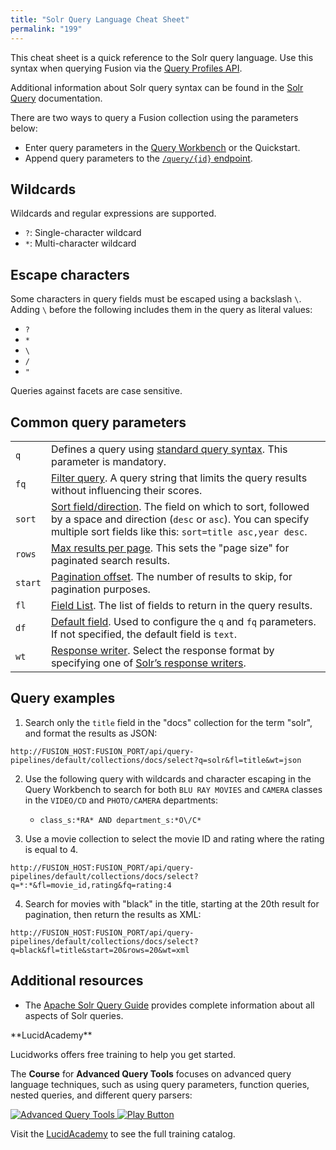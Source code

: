 ```yaml
---
title: "Solr Query Language Cheat Sheet"
permalink: "199"
---
```


This cheat sheet is a quick reference to the Solr query language. Use this syntax when querying Fusion via the [Query Profiles API](/fusion/5.9/361/query-profiles-api#queryid).

Additional information about Solr query syntax can be found in the [Solr Query](https://solr.apache.org/guide/8_7/the-standard-query-parser.html#specifying-terms-for-the-standard-query-parser) documentation.

There are two ways to query a Fusion collection using the parameters below:

* Enter query parameters in the [Query Workbench](/fusion/5.9/167/query-workbench) or the Quickstart.
* Append query parameters to the [`/query/{id}` endpoint](/fusion/5.9/361/query-profiles-api#queryid).

## Wildcards

Wildcards and regular expressions are supported.

* `?`: Single-character wildcard
* `*`: Multi-character wildcard

## Escape characters

Some characters in query fields must be escaped using a backslash `\`. Adding `\` before the following includes them in the query as literal values:

* `?`
* `*`
* `\`
* `/`
* `"`

<Note>
Queries against facets are case sensitive.
</Note>

## Common query parameters

|  |  |
| --- | --- |
| `q` | Defines a query using [standard query syntax](https://solr.apache.org/guide/8_8/the-standard-query-parser.html#standard-query-parser-parameters). This parameter is mandatory. |
| `fq` | [Filter query](https://solr.apache.org/guide/8_8/common-query-parameters.html#fq-filter-query-parameter). A query string that limits the query results without influencing their scores. |
| `sort` | [Sort field/direction](https://solr.apache.org/guide/8_8/common-query-parameters.html#sort-parameter). The field on which to sort, followed by a space and direction (`desc` or `asc`). You can specify multiple sort fields like this: `sort=title asc,year desc`. |
| `rows` | [Max results per page](https://solr.apache.org/guide/8_8/common-query-parameters.html#rows-parameter). This sets the "page size" for paginated search results. |
| `start` | [Pagination offset](https://solr.apache.org/guide/8_8/common-query-parameters.html#start-parameter). The number of results to skip, for pagination purposes. |
| `fl` | [Field List](https://solr.apache.org/guide/8_8/common-query-parameters.html#fl-field-list-parameter). The list of fields to return in the query results. |
| `df` | [Default field](https://solr.apache.org/guide/8_8/the-standard-query-parser.html#standard-query-parser-parameters). Used to configure the `q` and `fq` parameters. If not specified, the default field is `text`. |
| `wt` | [Response writer](https://solr.apache.org/guide/8_8/common-query-parameters.html#wt-parameter). Select the response format by specifying one of [Solr’s response writers](https://solr.apache.org/guide/8_8/response-writers.html). |

## Query examples

1. Search only the `title` field in the "docs" collection for the term "solr", and format the results as JSON:

```
http://FUSION_HOST:FUSION_PORT/api/query-pipelines/default/collections/docs/select?q=solr&fl=title&wt=json
```

2. Use the following query with wildcards and character escaping in the Query Workbench to search for both `BLU RAY MOVIES` and `CAMERA` classes in the `VIDEO/CD` and `PHOTO/CAMERA` departments:

   * `class_s:*RA* AND department_s:*O\/C*`

3. Use a movie collection to select the movie ID and rating where the rating is equal to 4.

```
http://FUSION_HOST:FUSION_PORT/api/query-pipelines/default/collections/docs/select?q=*:*&fl=movie_id,rating&fq=rating:4
```

4. Search for movies with "black" in the title, starting at the 20th result for pagination, then return the results as XML:

```
http://FUSION_HOST:FUSION_PORT/api/query-pipelines/default/collections/docs/select?q=black&fl=title&start=20&rows=20&wt=xml
```

## Additional resources

* The [Apache Solr Query Guide](https://solr.apache.org/guide/solr/latest/query-guide/common-query-parameters.html) provides complete information about all aspects of Solr queries.

<Note>
**LucidAcademy**

Lucidworks offers free training to help you get started.

The **Course** for **Advanced Query Tools** focuses on advanced query language techniques, such as using query parameters, function queries, nested queries, and different query parsers:

<Frame>
  <a href="https://academy.lucidworks.com/advanced-query-tools" target="_blank">
    <div class="note-image-wrapper">
      <img noZoom src="/assets/images/training-covers/advanced-query-tools.jpg" alt="Advanced Query Tools" class="note-image" />
      <img noZoom src="/images/play-btn.svg" alt="Play Button" class="note-image-overlay" />
    </div>
  </a>
</Frame>


Visit the [LucidAcademy](https://academy.lucidworks.com) to see the full training catalog.
</Note>

